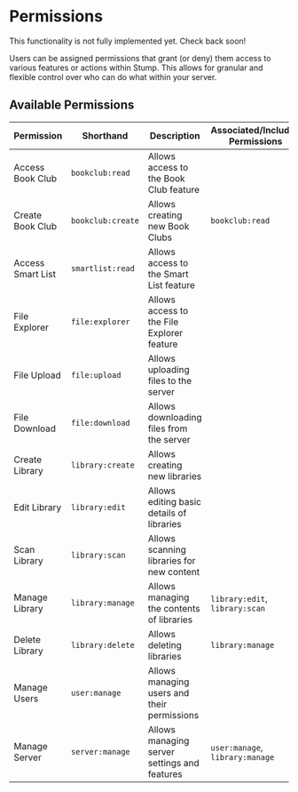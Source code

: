 
# Permissions

<Callout emoji="🚧">This functionality is not fully implemented yet. Check back soon!</Callout>

Users can be assigned permissions that grant (or deny) them access to various features or actions within Stump. This allows for granular and flexible control over who can do what within your server.

## Available Permissions

| Permission        | Shorthand         | Description                                  | Associated/Included Permissions |
| ----------------- | ----------------- | -------------------------------------------- | ------------------------------- |
| Access Book Club  | `bookclub:read`   | Allows access to the Book Club feature       |                                 |
| Create Book Club  | `bookclub:create` | Allows creating new Book Clubs               | `bookclub:read`                 |
| Access Smart List | `smartlist:read`  | Allows access to the Smart List feature      |                                 |
| File Explorer     | `file:explorer`   | Allows access to the File Explorer feature   |                                 |
| File Upload       | `file:upload`     | Allows uploading files to the server         |                                 |
| File Download     | `file:download`   | Allows downloading files from the server     |                                 |
| Create Library    | `library:create`  | Allows creating new libraries                |                                 |
| Edit Library      | `library:edit`    | Allows editing basic details of libraries    |                                 |
| Scan Library      | `library:scan`    | Allows scanning libraries for new content    |                                 |
| Manage Library    | `library:manage`  | Allows managing the contents of libraries    | `library:edit`, `library:scan`  |
| Delete Library    | `library:delete`  | Allows deleting libraries                    | `library:manage`                |
| Manage Users      | `user:manage`     | Allows managing users and their permissions  |                                 |
| Manage Server     | `server:manage`   | Allows managing server settings and features | `user:manage`, `library:manage` |
